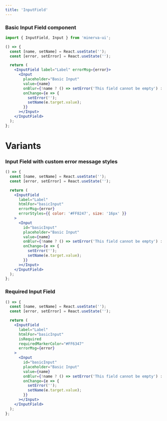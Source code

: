 ```yaml
---
title: 'InputField'
---
```



### Basic Input Field component

```js
import { InputField, Input } from 'minerva-ui';
```

```jsx live
() => {
  const [name, setName] = React.useState('');
  const [error, setError] = React.useState('');

  return (
    <InputField label="Label" errorMsg={error}>
      <Input
        placeholder="Basic Input"
        value={name}
        onBlur={!name ? () => setError('This field cannot be empty') : null}
        onChange={e => {
          setError('');
          setName(e.target.value);
        }}
      ></Input>
    </InputField>
  );
};
```

# Variants

### Input Field with custom error message styles

```jsx live
() => {
  const [name, setName] = React.useState('');
  const [error, setError] = React.useState('');

  return (
    <InputField
      label="Label"
      htmlFor="basicInput"
      errorMsg={error}
      errorStyles={{ color: '#FF8247', size: '16px' }}
    >
      <Input
        id="basicInput"
        placeholder="Basic Input"
        value={name}
        onBlur={!name ? () => setError('This field cannot be empty') : null}
        onChange={e => {
          setError('');
          setName(e.target.value);
        }}
      ></Input>
    </InputField>
  );
};
```

### Required Input Field

```jsx live
() => {
  const [name, setName] = React.useState('');
  const [error, setError] = React.useState('');

  return (
    <InputField
      label="Label"
      htmlFor="basicInput"
      isRequired
      requiredMarkerColor="#FF6347"
      errorMsg={error}
    >
      <Input
        id="basicInput"
        placeholder="Basic Input"
        value={name}
        onBlur={!name ? () => setError('This field cannot be empty') : null}
        onChange={e => {
          setError('');
          setName(e.target.value);
        }}
      ></Input>
    </InputField>
  );
};
```
